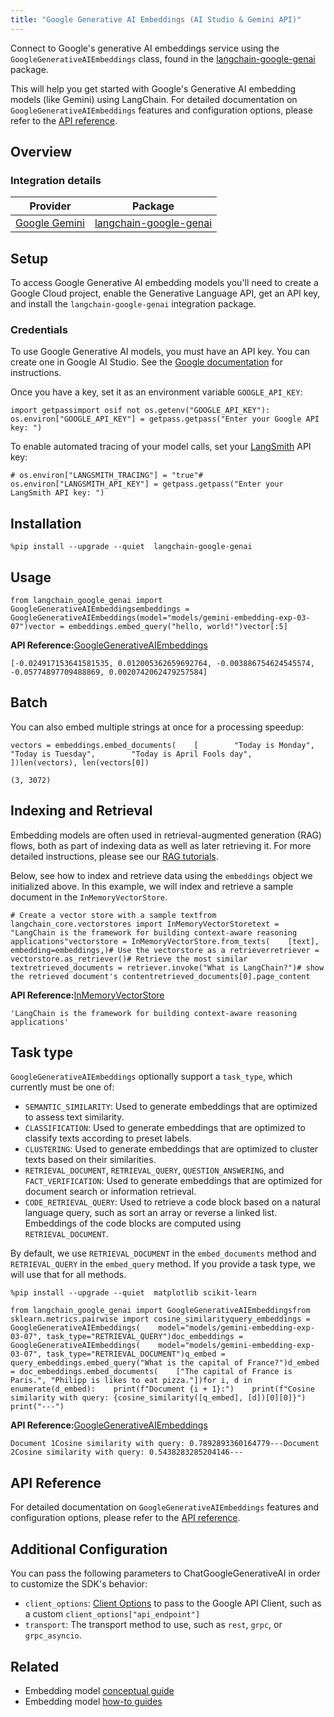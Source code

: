 ```yaml
---
title: "Google Generative AI Embeddings (AI Studio & Gemini API)"
---
```


Connect to Google's generative AI embeddings service using the `GoogleGenerativeAIEmbeddings` class, found in the [langchain-google-genai](https://pypi.org/project/langchain-google-genai/) package.

This will help you get started with Google's Generative AI embedding models (like Gemini) using LangChain. For detailed documentation on `GoogleGenerativeAIEmbeddings` features and configuration options, please refer to the [API reference](https://python.langchain.com/v0.2/api_reference/google_genai/embeddings/langchain_google_genai.embeddings.GoogleGenerativeAIEmbeddings.html).

## Overview

### Integration details

| Provider                                                                | Package                                                                                                                                                          |
| ----------------------------------------------------------------------- | ---------------------------------------------------------------------------------------------------------------------------------------------------------------- |
| [Google Gemini](/src/oss/integrations/text_embedding/google_generative_ai) | [langchain-google-genai](https://python.langchain.com/api_reference/google_genai/embeddings/langchain_google_genai.embeddings.GoogleGenerativeAIEmbeddings.html) |

## Setup

To access Google Generative AI embedding models you'll need to create a Google Cloud project, enable the Generative Language API, get an API key, and install the `langchain-google-genai` integration package.

### Credentials

To use Google Generative AI models, you must have an API key. You can create one in Google AI Studio. See the [Google documentation](https://ai.google.dev/gemini-api/oss/api-key) for instructions.

Once you have a key, set it as an environment variable `GOOGLE_API_KEY`:

```
import getpassimport osif not os.getenv("GOOGLE_API_KEY"):    os.environ["GOOGLE_API_KEY"] = getpass.getpass("Enter your Google API key: ")
```

To enable automated tracing of your model calls, set your [LangSmith](https://docs.smith.langchain.com/) API key:

```
# os.environ["LANGSMITH_TRACING"] = "true"# os.environ["LANGSMITH_API_KEY"] = getpass.getpass("Enter your LangSmith API key: ")
```

## Installation

```
%pip install --upgrade --quiet  langchain-google-genai
```

## Usage

```
from langchain_google_genai import GoogleGenerativeAIEmbeddingsembeddings = GoogleGenerativeAIEmbeddings(model="models/gemini-embedding-exp-03-07")vector = embeddings.embed_query("hello, world!")vector[:5]
```

**API Reference:**[GoogleGenerativeAIEmbeddings](https://python.langchain.com/api_reference/google_genai/embeddings/langchain_google_genai.embeddings.GoogleGenerativeAIEmbeddings.html)

```
[-0.024917153641581535, 0.012005362659692764, -0.003886754624545574, -0.05774897709488869, 0.0020742062479257584]
```

## Batch

You can also embed multiple strings at once for a processing speedup:

```
vectors = embeddings.embed_documents(    [        "Today is Monday",        "Today is Tuesday",        "Today is April Fools day",    ])len(vectors), len(vectors[0])
```

```
(3, 3072)
```

## Indexing and Retrieval

Embedding models are often used in retrieval-augmented generation (RAG) flows, both as part of indexing data as well as later retrieving it. For more detailed instructions, please see our [RAG tutorials](/src/oss/tutorials).

Below, see how to index and retrieve data using the `embeddings` object we initialized above. In this example, we will index and retrieve a sample document in the `InMemoryVectorStore`.

```
# Create a vector store with a sample textfrom langchain_core.vectorstores import InMemoryVectorStoretext = "LangChain is the framework for building context-aware reasoning applications"vectorstore = InMemoryVectorStore.from_texts(    [text],    embedding=embeddings,)# Use the vectorstore as a retrieverretriever = vectorstore.as_retriever()# Retrieve the most similar textretrieved_documents = retriever.invoke("What is LangChain?")# show the retrieved document's contentretrieved_documents[0].page_content
```

**API Reference:**[InMemoryVectorStore](https://python.langchain.com/api_reference/core/vectorstores/langchain_core.vectorstores.in_memory.InMemoryVectorStore.html)

```
'LangChain is the framework for building context-aware reasoning applications'
```

## Task type

`GoogleGenerativeAIEmbeddings` optionally support a `task_type`, which currently must be one of:

* `SEMANTIC_SIMILARITY`: Used to generate embeddings that are optimized to assess text similarity.
* `CLASSIFICATION`: Used to generate embeddings that are optimized to classify texts according to preset labels.
* `CLUSTERING`: Used to generate embeddings that are optimized to cluster texts based on their similarities.
* `RETRIEVAL_DOCUMENT`, `RETRIEVAL_QUERY`, `QUESTION_ANSWERING`, and `FACT_VERIFICATION`: Used to generate embeddings that are optimized for document search or information retrieval.
* `CODE_RETRIEVAL_QUERY`: Used to retrieve a code block based on a natural language query, such as sort an array or reverse a linked list. Embeddings of the code blocks are computed using `RETRIEVAL_DOCUMENT`.

By default, we use `RETRIEVAL_DOCUMENT` in the `embed_documents` method and `RETRIEVAL_QUERY` in the `embed_query` method. If you provide a task type, we will use that for all methods.

```
%pip install --upgrade --quiet  matplotlib scikit-learn
```

```
from langchain_google_genai import GoogleGenerativeAIEmbeddingsfrom sklearn.metrics.pairwise import cosine_similarityquery_embeddings = GoogleGenerativeAIEmbeddings(    model="models/gemini-embedding-exp-03-07", task_type="RETRIEVAL_QUERY")doc_embeddings = GoogleGenerativeAIEmbeddings(    model="models/gemini-embedding-exp-03-07", task_type="RETRIEVAL_DOCUMENT")q_embed = query_embeddings.embed_query("What is the capital of France?")d_embed = doc_embeddings.embed_documents(    ["The capital of France is Paris.", "Philipp is likes to eat pizza."])for i, d in enumerate(d_embed):    print(f"Document {i + 1}:")    print(f"Cosine similarity with query: {cosine_similarity([q_embed], [d])[0][0]}")    print("---")
```

**API Reference:**[GoogleGenerativeAIEmbeddings](https://python.langchain.com/api_reference/google_genai/embeddings/langchain_google_genai.embeddings.GoogleGenerativeAIEmbeddings.html)

```
Document 1Cosine similarity with query: 0.7892893360164779---Document 2Cosine similarity with query: 0.5438283285204146---
```

## API Reference

For detailed documentation on `GoogleGenerativeAIEmbeddings` features and configuration options, please refer to the [API reference](https://python.langchain.com/api_reference/google_genai/embeddings/langchain_google_genai.embeddings.GoogleGenerativeAIEmbeddings.html).

## Additional Configuration

You can pass the following parameters to ChatGoogleGenerativeAI in order to customize the SDK's behavior:

* `client_options`: [Client Options](https://googleapis.dev/python/google-api-core/latest/client_options.html#module-google.api_core.client_options) to pass to the Google API Client, such as a custom `client_options["api_endpoint"]`
* `transport`: The transport method to use, such as `rest`, `grpc`, or `grpc_asyncio`.

## Related

* Embedding model [conceptual guide](/src/oss/concepts/embedding_models)
* Embedding model [how-to guides](/src/oss/how_to/#embedding-models)
